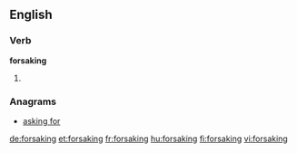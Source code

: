 ==English==

===Verb===
'''forsaking'''

# {{present participle of|[[forsake]]}}

===Anagrams===
* [[asking for#English|asking for]]

[[de:forsaking]]
[[et:forsaking]]
[[fr:forsaking]]
[[hu:forsaking]]
[[fi:forsaking]]
[[vi:forsaking]]